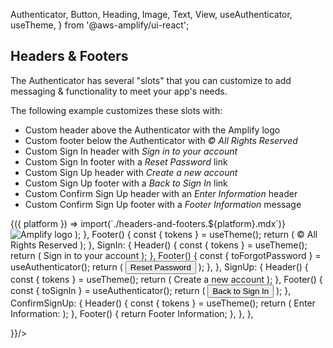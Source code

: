   Authenticator,
  Button,
  Heading,
  Image,
  Text,
  View,
  useAuthenticator,
  useTheme,
} from '@aws-amplify/ui-react';


## Headers & Footers

The Authenticator has several "slots" that you can customize to add messaging & functionality to meet your app's needs.

The following example customizes these slots with:

- Custom header above the Authenticator with the Amplify logo
- Custom footer below the Authenticator with _&copy; All Rights Reserved_
- Custom Sign In header with _Sign in to your account_
- Custom Sign In footer with a _Reset Password_ link
- Custom Sign Up header with _Create a new account_
- Custom Sign Up footer with a _Back to Sign In_ link
- Custom Confirm Sign Up header with an _Enter Information_ header
- Custom Confirm Sign Up footer with a _Footer Information_ message

<Fragment>
  {({ platform }) => import(`./headers-and-footers.${platform}.mdx`)}
</Fragment>

<Example>
  <SocialProviderDemo components={{
      Header() {
        const { tokens } = useTheme();
        return (
          <View textAlign="center" padding={tokens.space.large}>
            <Image alt="Amplify logo" src="/amplify-logo.svg" />
          </View>
        );
      },
      Footer() {
        const { tokens } = useTheme();
        return (
          <View textAlign="center" padding={tokens.space.large}>
            <Text color={tokens.colors.neutral[80]}>
              &copy; All Rights Reserved
            </Text>
          </View>
        );
      },
      SignIn: {
        Header() {
          const { tokens } = useTheme();
          return (
            <Heading
              padding={`${tokens.space.xl} 0 0 ${tokens.space.xl}`}
              level={3}
            >
              Sign in to your account
            </Heading>
          );
        },
        Footer() {
          const { toForgotPassword } = useAuthenticator();
          return (
            <View textAlign="center">
              <Button
                fontWeight="normal"
                onClick={toForgotPassword}
                size="small"
                variation="link"
              >
                Reset Password
              </Button>
            </View>
          );
        },
      },
      SignUp: {
        Header() {
          const { tokens } = useTheme();
          return (
            <Heading
              padding={`${tokens.space.xl} 0 0 ${tokens.space.xl}`}
              level={3}
            >
              Create a new account
            </Heading>
          );
        },
        Footer() {
          const { toSignIn } = useAuthenticator();
          return (
            <View textAlign="center">
              <Button
                fontWeight="normal"
                onClick={toSignIn}
                size="small"
                variation="link"
              >
                Back to Sign In
              </Button>
            </View>
          );
        },
        ConfirmSignUp: {
          Header() {
            const { tokens } = useTheme();
            return (
              <Heading
                padding={`${tokens.space.xl} 0 0 ${tokens.space.xl}`}
                level={3}
              >
                Enter Information:
              </Heading>
            );
          },
          Footer() {
            return <Text>Footer Information</Text>;
          },
        },
      },

  }}/>
</Example>
